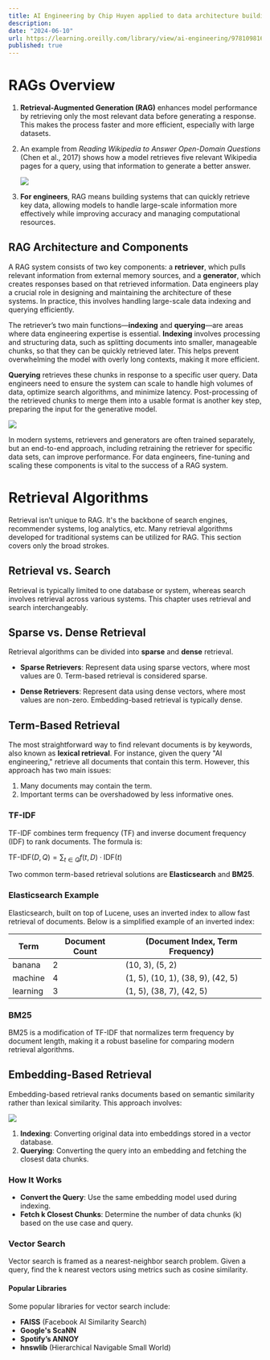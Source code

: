 ```yaml
---
title: AI Engineering by Chip Huyen applied to data architecture building
description: 
date: "2024-06-10"
url: https://learning.oreilly.com/library/view/ai-engineering/9781098166298/
published: true
---
```


# RAGs Overview

1. **Retrieval-Augmented Generation (RAG)** enhances model performance by retrieving only the most relevant data before generating a response. This makes the process faster and more efficient, especially with large datasets.

2. An example from *Reading Wikipedia to Answer Open-Domain Questions* (Chen et al., 2017) shows how a model retrieves five relevant Wikipedia pages for a query, using that information to generate a better answer.

   [![](/2_1_retreive_then_generate.png)](https://arxiv.org/abs/1704.00051)

3. **For engineers**, RAG means building systems that can quickly retrieve key data, allowing models to handle large-scale information more effectively while improving accuracy and managing computational resources.

## RAG Architecture and Components

A RAG system consists of two key components: a **retriever**, which pulls relevant information from external memory sources, and a **generator**, which creates responses based on that retrieved information. Data engineers play a crucial role in designing and maintaining the architecture of these systems. In practice, this involves handling large-scale data indexing and querying efficiently.

The retriever’s two main functions—**indexing** and **querying**—are areas where data engineering expertise is essential. **Indexing** involves processing and structuring data, such as splitting documents into smaller, manageable chunks, so that they can be quickly retrieved later. This helps prevent overwhelming the model with overly long contexts, making it more efficient.

**Querying** retrieves these chunks in response to a specific user query. Data engineers need to ensure the system can scale to handle high volumes of data, optimize search algorithms, and minimize latency. Post-processing of the retrieved chunks to merge them into a usable format is another key step, preparing the input for the generative model.

   [![](/2_2_high_level_RAG.png)](https://learning.oreilly.com/library/view/ai-engineering/9781098166298/ch06.html#6_rag_overview_1726600321985229)

In modern systems, retrievers and generators are often trained separately, but an end-to-end approach, including retraining the retriever for specific data sets, can improve performance. For data engineers, fine-tuning and scaling these components is vital to the success of a RAG system.

# Retrieval Algorithms

Retrieval isn’t unique to RAG. It's the backbone of search engines, recommender systems, log analytics, etc. Many retrieval algorithms developed for traditional systems can be utilized for RAG. This section covers only the broad strokes.

## Retrieval vs. Search

Retrieval is typically limited to one database or system, whereas search involves retrieval across various systems. This chapter uses retrieval and search interchangeably.

## Sparse vs. Dense Retrieval

Retrieval algorithms can be divided into **sparse** and **dense** retrieval. 

- **Sparse Retrievers**: Represent data using sparse vectors, where most values are 0. Term-based retrieval is considered sparse.

- **Dense Retrievers**: Represent data using dense vectors, where most values are non-zero. Embedding-based retrieval is typically dense.

## Term-Based Retrieval

The most straightforward way to find relevant documents is by keywords, also known as **lexical retrieval**. For instance, given the query "AI engineering," retrieve all documents that contain this term. However, this approach has two main issues:

1. Many documents may contain the term.
2. Important terms can be overshadowed by less informative ones.

### TF-IDF

TF-IDF combines term frequency (TF) and inverse document frequency (IDF) to rank documents. The formula is:

$\text{TF-IDF}(D, Q) = \sum_{t \in Q} f(t, D) \cdot \text{IDF}(t)$

Two common term-based retrieval solutions are **Elasticsearch** and **BM25**.

### Elasticsearch Example

Elasticsearch, built on top of Lucene, uses an inverted index to allow fast retrieval of documents. Below is a simplified example of an inverted index:

| Term    | Document Count | (Document Index, Term Frequency) |
|---------|----------------|-----------------------------------|
| banana  | 2              | (10, 3), (5, 2)                   |
| machine | 4              | (1, 5), (10, 1), (38, 9), (42, 5) |
| learning | 3              | (1, 5), (38, 7), (42, 5)         |

### BM25

BM25 is a modification of TF-IDF that normalizes term frequency by document length, making it a robust baseline for comparing modern retrieval algorithms.

## Embedding-Based Retrieval

Embedding-based retrieval ranks documents based on semantic similarity rather than lexical similarity. This approach involves:

   [![](/2_3_embedding_based_retreiver.png)](https://medium.com/better-ml/embedding-learning-for-retrieval-29af1c9a1e65)

1. **Indexing**: Converting original data into embeddings stored in a vector database.
2. **Querying**: Converting the query into an embedding and fetching the closest data chunks.

### How It Works

- **Convert the Query**: Use the same embedding model used during indexing.
- **Fetch k Closest Chunks**: Determine the number of data chunks (k) based on the use case and query.

### Vector Search

Vector search is framed as a nearest-neighbor search problem. Given a query, find the k nearest vectors using metrics such as cosine similarity.

#### Popular Libraries

Some popular libraries for vector search include:

- **FAISS** (Facebook AI Similarity Search)
- **Google's ScaNN**
- **Spotify’s ANNOY**
- **hnswlib** (Hierarchical Navigable Small World)

